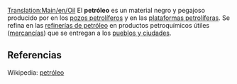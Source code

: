 [[Translation:Main/en/Oil]]{{en/-}}
{{es/Carga| carga  = Petróleo
| imagen = Oil.png
| producida =[[Main/es/Plataforma petrolífera|Plataformas]] y [[Main/es/Pozos petrolíferos|pozos petrolíferos]]
| aceptada  =[[Main/es/Refinería de petróleo|Refinería de petróleo]]
}}
El '''petróleo''' es un material negro y pegajoso producido por en los [[Main/es/Pozos petrolíferos|pozos petrolíferos]] y en las [[Main/es/plataforma petrolífera|plataformas petrolíferas]]. Se refina en las [[Main/es/Refinería de petróleo|refinerías de petróleo]] en productos petroquímicos útiles ([[Main/es/mercancías|mercancías]]) que se entregan a los [[Main/es/pueblo|pueblos y ciudades]].


==Referencias==
Wikipedia: [http://www.wikipedia.org/wiki/es:petróleo petróleo]